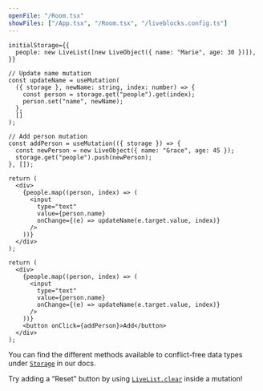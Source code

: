 ```yaml
---
openFile: "/Room.tsx"
showFiles: ["/App.tsx", "/Room.tsx", "/liveblocks.config.ts"]
---
```


```tsx
initialStorage={{
  people: new LiveList([new LiveObject({ name: "Marie", age: 30 })]),
}}
```

```tsx
// Update name mutation
const updateName = useMutation(
  ({ storage }, newName: string, index: number) => {
    const person = storage.get("people").get(index);
    person.set("name", newName);
  },
  []
);
```

```tsx
// Add person mutation
const addPerson = useMutation(({ storage }) => {
  const newPerson = new LiveObject({ name: "Grace", age: 45 });
  storage.get("people").push(newPerson);
}, []);
```

```tsx highlight="3-9"
return (
  <div>
    {people.map((person, index) => (
      <input
        type="text"
        value={person.name}
        onChange={(e) => updateName(e.target.value, index)}
      />
    ))}
  </div>
);
```

```tsx highlight="10"
return (
  <div>
    {people.map((person, index) => (
      <input
        type="text"
        value={person.name}
        onChange={(e) => updateName(e.target.value, index)}
      />
    ))}
    <button onClick={addPerson}>Add</button>
  </div>
);
```

<Banner title="Storage methods">

You can find the different methods available to conflict-free data types under
[`Storage`](/docs/api-reference/liveblocks-client#Storage) in our docs.

</Banner>

<Banner title="Try it yourself" type="success">

Try adding a “Reset” button by using [`LiveList.clear`][] inside a mutation!

</Banner>

[`LiveObject`]: /docs/api-reference/liveblocks-client#LiveObject
[`LiveObject.get`]: /docs/api-reference/liveblocks-client#LiveObject.get
[`LiveList`]: /docs/api-reference/liveblocks-client#LiveList
[`LiveList.clear`]: /docs/api-reference/liveblocks-client#LiveList.clear
[`LiveMap`]: /docs/api-reference/liveblocks-client#LiveMap
[`useStorage`]: /docs/api-reference/liveblocks-react#useStorage
[`useMutation`]: /docs/api-reference/liveblocks-react#useMutation
[liveblocks.config.ts]: #/liveblocks.config.ts
[App.tsx]: #/App.tsx
[Room.tsx]: #/Room.tsx
